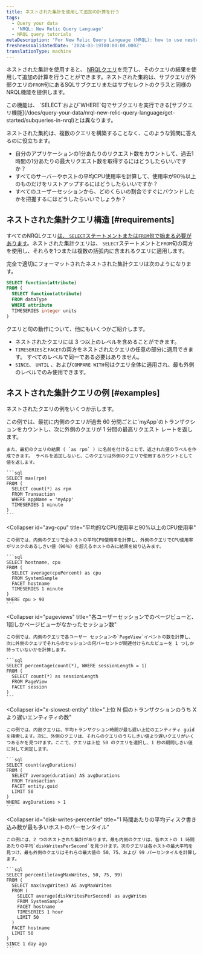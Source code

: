 ```yaml
---
title: ネストされた集計を使用して追加の計算を行う
tags:
  - Query your data
  - 'NRQL: New Relic Query Language'
  - NRQL query tutorials
metaDescription: 'For New Relic Query Language (NRQL): how to use nested aggregation to understand how many users complete a set of steps in a procedure.'
freshnessValidatedDate: '2024-03-19T00:00:00.000Z'
translationType: machine
---
```


ネストされた集計を使用すると、 [NRQLクエリ](/docs/query-data/nrql-new-relic-query-language/getting-started/introduction-nrql)を完了し、そのクエリの結果を使用して追加の計算を行うことができます。ネストされた集約は、サブクエリが外部クエリの`FROM`句にあるSQLサブクエリまたはサブセレクトのクラスと同様のNRQL機能を提供します。

<Callout variant="tip">
  この機能は、 `SELECT`および`WHERE`句でサブクエリを実行できる[サブクエリ機能](/docs/query-your-data/nrql-new-relic-query-language/get-started/subqueries-in-nrql)とは異なります。
</Callout>

ネストされた集約は、複数のクエリを構築することなく、このような質問に答えるのに役立ちます。

* 自分のアプリケーションの1分あたりのリクエスト数をカウントして、過去1時間の1分あたりの最大リクエスト数を取得するにはどうしたらいいですか？
* すべてのサーバーやホストの平均CPU使用率を計算して、使用率が90％以上のものだけをリストアップするにはどうしたらいいですか？
* すべてのユーザーセッションから、どのくらいの割合ですぐにバウンドしたかを把握するにはどうしたらいいでしょうか？

## ネストされた集計クエリ構造 [#requirements]

すべてのNRQLクエリ[は、 `SELECT`ステートメントまたは`FROM`句で始まる必要があります](/docs/query-data/nrql-new-relic-query-language/getting-started/nrql-syntax-clauses-functions)。ネストされた集計クエリは、 `SELECT`ステートメントと`FROM`句の両方を使用し、それらを1つまたは複数の括弧内に含まれるクエリに適用します。

完全で適切にフォーマットされたネストされた集計クエリは次のようになります。

```sql
SELECT function(attribute)
FROM (
  SELECT function(attribute)
  FROM dataType
  WHERE attribute
  TIMESERIES integer units
)
```

クエリと句の動作について、他にもいくつかご紹介します。

* ネストされたクエリには 3 つ以上のレベルを含めることができます。
* `TIMESERIES`と`FACET`の両方をネストされたクエリの任意の部分に適用できます。 すべてのレベルで同一である必要はありません。
* `SINCE`、 `UNTIL` 、および`COMPARE WITH`句はクエリ全体に適用され、最も外側のレベルでのみ使用できます。

## ネストされた集計クエリの例 [#examples]

ネストされたクエリの例をいくつか示します。

<CollapserGroup>
  <Collapser
    id="total-tx"
    title="総取引数と1分間の最高回答率"
  >
    この例では、最初に内側のクエリが過去 60 分間ごとに`myApp`のトランザクションをカウントし、次に外側のクエリが 1 分間の最高リクエスト レートを返します。

    また、最初のクエリの結果 ( `as rpm` ) に名前を付けることで、返された値のラベルを作成できます。 ラベルを追加しないと、このクエリは外側のクエリで使用するカウントとして値を返します。

    ```sql
    SELECT max(rpm)
    FROM (
      SELECT count(*) as rpm
      FROM Transaction
      WHERE appName = 'myApp'
      TIMESERIES 1 minute
    )
    ```
  </Collapser>

  <Collapser
    id="avg-cpu"
    title="平均的なCPU使用率と90%以上のCPU使用率"
  >
    この例では、内側のクエリで全ホストの平均CPU使用率を計算し、外側のクエリでCPU使用率がリスクのあるしきい値（90％）を超えるホストのみに結果を絞り込みます。

    ```sql
    SELECT hostname, cpu
    FROM (
      SELECT average(cpuPercent) as cpu
      FROM SystemSample
      FACET hostname
      TIMESERIES 1 minute
    )
    WHERE cpu > 90
    ```
  </Collapser>

  <Collapser
    id="pageviews"
    title="各ユーザーセッションでのページビューと、1回しかページビューがなかったセッション数"
  >
    この例では、内側のクエリで各ユーザー セッションの`PageView`イベントの数を計算し、次に外側のクエリでそれらのセッションの何パーセントが関連付けられたビューを 1 つしか持っていないかを計算します。

    ```sql
    SELECT percentage(count(*), WHERE sessionLength = 1)
    FROM (
      SELECT count(*) as sessionLength
      FROM PageView
      FACET session
    )
    ```
  </Collapser>

  <Collapser
    id="x-slowest-entity"
    title="上位 N 個のトランザクションのうち X より遅いエンティティの数"
  >
    この例では、内部クエリは、平均トランザクション時間が最も遅い上位のエンティティ guid を検索します。次に、外側のクエリは、それらのクエリのうちしきい値より遅いクエリがいくつあるかを見つけます。ここで、クエリは上位 50 のクエリを選択し、1 秒の期間しきい値に対して測定します。

    ```sql
    SELECT count(avgDurations)
    FROM (
      SELECT average(duration) AS avgDurations
      FROM Transaction
      FACET entity.guid
      LIMIT 50
    )
    WHERE avgDurations > 1
    ```
  </Collapser>

  <Collapser
    id="disk-writes-percentile"
    title="1 時間あたりの平均ディスク書き込み数が最も多いホストのパーセンタイル"
  >
    この例には、2 つのネストされた集計があります。最も内側のクエリは、各ホストの 1 時間あたりの平均`diskWritesPerSecond`を見つけます。次のクエリは各ホストの最大平均を見つけ、最も外側のクエリはそれらの最大値の 50、75、および 99 パーセンタイルを計算します。

    ```sql
    SELECT percentile(avgMaxWrites, 50, 75, 99)
    FROM (
      SELECT max(avgWrites) AS avgMaxWrites
      FROM (
        SELECT average(diskWritesPerSecond) as avgWrites
        FROM SystemSample
        FACET hostname
        TIMESERIES 1 hour
        LIMIT 50
      )
      FACET hostname
      LIMIT 50
    )
    SINCE 1 day ago
    ```
  </Collapser>
</CollapserGroup>
